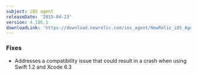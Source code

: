 ```yaml
---
subject: iOS agent
releaseDate: '2015-04-23'
version: 4.186.1
downloadLink: 'https://download.newrelic.com/ios_agent/NewRelic_iOS_Agent_4.186.1.zip'
---
```


### Fixes

* Addresses a compatibility issue that could result in a crash when using Swift 1.2 and Xcode 6.3
